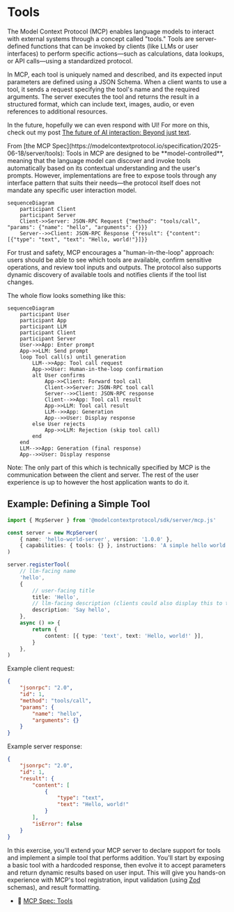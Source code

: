 # Tools

The Model Context Protocol (MCP) enables language models to interact with
external systems through a concept called "tools." Tools are server-defined
functions that can be invoked by clients (like LLMs or user interfaces) to
perform specific actions—such as calculations, data lookups, or API calls—using
a standardized protocol.

In MCP, each tool is uniquely named and described, and its expected input
parameters are defined using a JSON Schema. When a client wants to use a tool,
it sends a request specifying the tool's name and the required arguments. The
server executes the tool and returns the result in a structured format, which
can include text, images, audio, or even references to additional resources.

In the future, hopefully we can even respond with UI! For more on this, check
out my post
[The future of AI interaction: Beyond just text](https://www.epicai.pro/the-future-of-ai-interaction-beyond-just-text-w22ps).

<callout-success>
	From [the MCP
	Spec](https://modelcontextprotocol.io/specification/2025-06-18/server/tools):
	Tools in MCP are designed to be **model-controlled**, meaning that the
	language model can discover and invoke tools automatically based on its
	contextual understanding and the user's prompts. However, implementations are
	free to expose tools through any interface pattern that suits their needs—the
	protocol itself does not mandate any specific user interaction model.
</callout-success>

```mermaid
sequenceDiagram
    participant Client
    participant Server
    Client->>Server: JSON-RPC Request {"method": "tools/call", "params": {"name": "hello", "arguments": {}}}
    Server-->>Client: JSON-RPC Response {"result": {"content": [{"type": "text", "text": "Hello, world!"}]}}
```

For trust and safety, MCP encourages a "human-in-the-loop" approach: users
should be able to see which tools are available, confirm sensitive operations,
and review tool inputs and outputs. The protocol also supports dynamic discovery
of available tools and notifies clients if the tool list changes.

The whole flow looks something like this:

```mermaid
sequenceDiagram
    participant User
    participant App
    participant LLM
    participant Client
    participant Server
    User->>App: Enter prompt
    App->>LLM: Send prompt
    loop Tool call(s) until generation
        LLM-->>App: Tool call request
        App->>User: Human-in-the-loop confirmation
        alt User confirms
            App->>Client: Forward tool call
            Client->>Server: JSON-RPC tool call
            Server-->>Client: JSON-RPC response
            Client-->>App: Tool call result
            App->>LLM: Tool call result
            LLM-->>App: Generation
            App-->>User: Display response
        else User rejects
            App->>LLM: Rejection (skip tool call)
        end
    end
    LLM-->>App: Generation (final response)
    App-->>User: Display response
```

<callout-warning>
	Note: The only part of this which is technically specified by MCP is the
	communication between the client and server. The rest of the user experience
	is up to however the host application wants to do it.
</callout-warning>

## Example: Defining a Simple Tool

```ts
import { McpServer } from '@modelcontextprotocol/sdk/server/mcp.js'

const server = new McpServer(
	{ name: 'hello-world-server', version: '1.0.0' },
	{ capabilities: { tools: {} }, instructions: 'A simple hello world server.' },
)

server.registerTool(
	// llm-facing name
	'hello',
	{
		// user-facing title
		title: 'Hello',
		// llm-facing description (clients could also display this to the user)
		description: 'Say hello',
	},
	async () => {
		return {
			content: [{ type: 'text', text: 'Hello, world!' }],
		}
	},
)
```

Example client request:

```json
{
	"jsonrpc": "2.0",
	"id": 1,
	"method": "tools/call",
	"params": {
		"name": "hello",
		"arguments": {}
	}
}
```

Example server response:

```json
{
	"jsonrpc": "2.0",
	"id": 1,
	"result": {
		"content": [
			{
				"type": "text",
				"text": "Hello, world!"
			}
		],
		"isError": false
	}
}
```

In this exercise, you'll extend your MCP server to declare support for tools and
implement a simple tool that performs addition. You'll start by exposing a basic
tool with a hardcoded response, then evolve it to accept parameters and return
dynamic results based on user input. This will give you hands-on experience with
MCP's tool registration, input validation (using [Zod](https://zod.dev/)
schemas), and result formatting.

- 📜 [MCP Spec: Tools](https://modelcontextprotocol.io/specification/2025-06-18/server/tools)
